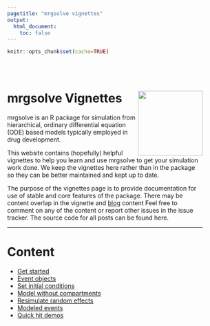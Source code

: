 ```yaml
---
pagetitle: "mrgsolve vignettes"
output: 
  html_document: 
    toc: false
---
```


```r
knitr::opts_chunk$set(cache=TRUE)
```

<style type="text/css">
.title {
  display: none;
}
#getting-started img {
  margin-right: 10px;
}
</style>

<div class="row" style="padding-top: 30px; width: 90%">
<!--div class="col-sm-6"-->

# **mrgsolve <grn>Vignettes</grn>** <img src="images/MRG-Solve-Hex.png" align="right" width="150px"></img>

mrgsolve is an R package for simulation from hierarchical, ordinary differential 
equation (ODE) based models typically employed in drug development.

This website contains (hopefully) helpful vignettes to help you learn and 
use mrgsolve to get your simulation work done.  We keep the vignettes here
rather than in the package so they can be better maintained and 
kept up to date.

The purpose of the vignettes page is to provide documentation 
for use of stable and core features of the package. There may be content overlap in the vignette and [blog](https://mrgsolve.github.io/blog) content Feel free to comment on any of the content or report other issues in the issue tracker. The source code for all posts can be found here.

<hr></hr>


# Content

- [Get started](01-get-started.html)
- [Event objects](events.html)
- [Set initial conditions](init.html)
- [Model without compartments](dollar_pred.html)
- [Resimulate random effects](simeta.html)
- [Modeled events](mevent.html)
- [Quick hit demos](quick.html)

</div>
